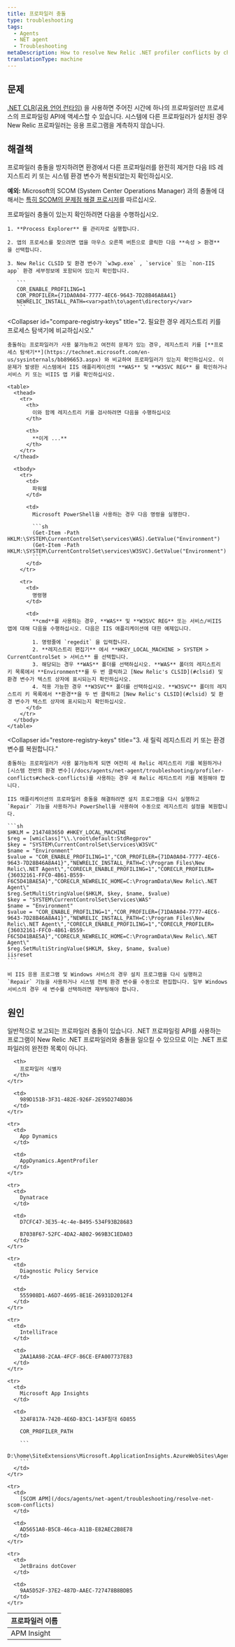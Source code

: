 ```yaml
---
title: 프로파일러 충돌
type: troubleshooting
tags:
  - Agents
  - NET agent
  - Troubleshooting
metaDescription: How to resolve New Relic .NET profiler conflicts by checking the New Relic CLSIDs and registry keys.
translationType: machine
---
```


## 문제

[.NET CLR(공용 언어 런타임)](https://msdn.microsoft.com/en-us/library/bb384689.aspx) 을 사용하면 주어진 시간에 하나의 프로파일러만 프로세스의 프로파일링 API에 액세스할 수 있습니다. 시스템에 다른 프로파일러가 설치된 경우 New Relic 프로파일러는 응용 프로그램을 계측하지 않습니다.

## 해결책

프로파일러 충돌을 방지하려면 환경에서 다른 프로파일러를 완전히 제거한 다음 IIS 레지스트리 키 또는 시스템 환경 변수가 복원되었는지 확인하십시오.

**예외:** Microsoft의 SCOM (System Center Operations Manager) 과의 충돌에 대해서는 [특히 SCOM의 문제점 해결 프로시저](/docs/agents/net-agent/troubleshooting/resolve-net-scom-conflicts)를 따르십시오.

<CollapserGroup>
  <Collapser
    id="check-conflicts"
    title="1. 프로파일러 충돌을 확인합니다."
  >
    프로파일러 충돌이 있는지 확인하려면 다음을 수행하십시오.

    1. **Process Explorer** 를 관리자로 실행합니다.

    2. 앱의 프로세스를 찾으려면 앱을 마우스 오른쪽 버튼으로 클릭한 다음 **속성 > 환경** 을 선택합니다.

    3. New Relic CLSID 및 환경 변수가 `w3wp.exe` , `service` 또는 `non-IIS app` 환경 세부정보에 포함되어 있는지 확인합니다.

       ```
       COR_ENABLE_PROFILING=1
       COR_PROFILER={71DA0A04-7777-4EC6-9643-7D28B46A8A41}
       NEWRELIC_INSTALL_PATH=<var>path\to\agent\directory</var>
       ```
  </Collapser>

  <Collapser
    id="compare-registry-keys"
    title="2. 필요한 경우 레지스트리 키를 프로세스 탐색기에 비교하십시오."
  >
    충돌하는 프로파일러가 사용 불가능하고 여전히 문제가 있는 경우, 레지스트리 키를 [**프로세스 탐색기**](https://technet.microsoft.com/en-us/sysinternals/bb896653.aspx) 와 비교하여 프로파일러가 있는지 확인하십시오. 이 문제가 발생한 시스템에서 IIS 애플리케이션의 **WAS** 및 **W3SVC REG** 를 확인하거나 서비스 키 또는 비IIS 앱 키를 확인하십시오.

    <table>
      <thead>
        <tr>
          <th>
            이와 함께 레지스트리 키를 검사하려면 다음을 수행하십시오
          </th>

          <th>
            **이게 ...**
          </th>
        </tr>
      </thead>

      <tbody>
        <tr>
          <td>
            파워쉘
          </td>

          <td>
            Microsoft PowerShell을 사용하는 경우 다음 명령을 실행한다.

            ```sh
            (Get-Item -Path HKLM:\SYSTEM\CurrentControlSet\services\WAS).GetValue("Environment")
            (Get-Item -Path HKLM:\SYSTEM\CurrentControlSet\services\W3SVC).GetValue("Environment")
            ```
          </td>
        </tr>

        <tr>
          <td>
            명령행
          </td>

          <td>
            **cmd**를 사용하는 경우, **WAS** 및 **W3SVC REG** 또는 서비스/비IIS 앱에 대해 다음을 수행하십시오. 다음은 IIS 애플리케이션에 대한 예제입니다.

            1. 명령줄에 `regedit` 을 입력합니다.
            2. **레지스트리 편집기** 에서 **HKEY_LOCAL_MACHINE > SYSTEM > CurrentControlSet > 서비스** 를 선택합니다.
            3. 해당되는 경우 **WAS** 폴더를 선택하십시오. **WAS** 폴더의 레지스트리 키 목록에서 **Environment**를 두 번 클릭하고 [New Relic's CLSID](#clsid) 및 환경 변수가 텍스트 상자에 표시되는지 확인하십시오.
            4. 적용 가능한 경우 **W3SVC** 폴더를 선택하십시오. **W3SVC** 폴더의 레지스트리 키 목록에서 **환경**을 두 번 클릭하고 [New Relic's CLSID](#clsid) 및 환경 변수가 텍스트 상자에 표시되는지 확인하십시오.
          </td>
        </tr>
      </tbody>
    </table>
  </Collapser>

  <Collapser
    id="restore-registry-keys"
    title="3. 새 릴릭 레지스트리 키 또는 환경 변수를 복원합니다."
  >
    충돌하는 프로파일러가 사용 불가능하게 되면 여전히 새 Relic 레지스트리 키를 복원하거나 [시스템 전반의 환경 변수](/docs/agents/net-agent/troubleshooting/profiler-conflicts#check-conflicts)를 사용하는 경우 새 Relic 레지스트리 키를 복원해야 합니다.

    IIS 애플리케이션의 프로파일러 충돌을 해결하려면 설치 프로그램을 다시 실행하고 `Repair` 기능을 사용하거나 PowerShell을 사용하여 수동으로 레지스트리 설정을 복원합니다.

    ```sh
    $HKLM = 2147483650 #HKEY_LOCAL_MACHINE
    $reg = [wmiclass]"\\.\root\default:StdRegprov"
    $key = "SYSTEM\CurrentControlSet\Services\W3SVC"
    $name = "Environment"
    $value = "COR_ENABLE_PROFILING=1","COR_PROFILER={71DA0A04-7777-4EC6-9643-7D28B46A8A41}","NEWRELIC_INSTALL_PATH=C:\Program Files\New Relic\.NET Agent\","CORECLR_ENABLE_PROFILING=1","CORECLR_PROFILER={36032161-FFC0-4B61-B559-F6C5D41BAE5A}","CORECLR_NEWRELIC_HOME=C:\ProgramData\New Relic\.NET Agent\"
    $reg.SetMultiStringValue($HKLM, $key, $name, $value)
    $key = "SYSTEM\CurrentControlSet\Services\WAS"
    $name = "Environment"
    $value = "COR_ENABLE_PROFILING=1","COR_PROFILER={71DA0A04-7777-4EC6-9643-7D28B46A8A41}","NEWRELIC_INSTALL_PATH=C:\Program Files\New Relic\.NET Agent\","CORECLR_ENABLE_PROFILING=1","CORECLR_PROFILER={36032161-FFC0-4B61-B559-F6C5D41BAE5A}","CORECLR_NEWRELIC_HOME=C:\ProgramData\New Relic\.NET Agent\"
    $reg.SetMultiStringValue($HKLM, $key, $name, $value)
    iisreset
    ```

    비 IIS 응용 프로그램 및 Windows 서비스의 경우 설치 프로그램을 다시 실행하고 `Repair` 기능을 사용하거나 시스템 전체 환경 변수를 수동으로 편집합니다. 일부 Windows 서비스의 경우 새 변수를 선택하려면 재부팅해야 합니다.
  </Collapser>
</CollapserGroup>

## 원인

일반적으로 보고되는 프로파일러 충돌이 있습니다. .NET 프로파일링 API를 사용하는 프로그램이 New Relic .NET 프로파일러와 충돌을 일으킬 수 있으므로 이는 .NET 프로파일러의 완전한 목록이 아니다.

<table>
  <thead>
    <tr>
      <th style={{ width: "200px" }}>
        프로파일러 이름
      </th>

      <th>
        프로파일러 식별자
      </th>
    </tr>
  </thead>

  <tbody>
    <tr>
      <td>
        APM Insight
      </td>

      <td>
        989D151B-3F31-482E-926F-2E95D274BD36
      </td>
    </tr>

    <tr>
      <td>
        App Dynamics
      </td>

      <td>
        AppDynamics.AgentProfiler
      </td>
    </tr>

    <tr>
      <td>
        Dynatrace
      </td>

      <td>
        D7CFC47-3E35-4c-4e-B495-534F93B28683

        B7038F67-52FC-4DA2-AB02-969B3C1EDA03
      </td>
    </tr>

    <tr>
      <td>
        Diagnostic Policy Service
      </td>

      <td>
        555908D1-A6D7-4695-8E1E-26931D2012F4
      </td>
    </tr>

    <tr>
      <td>
        IntelliTrace
      </td>

      <td>
        2AA1AA98-2CAA-4FCF-86CE-EFA007737E83
      </td>
    </tr>

    <tr>
      <td>
        Microsoft App Insights
      </td>

      <td>
        324F817A-7420-4E6D-B3C1-143F침대 6D855

        COR_PROFILER_PATH

        ```
        D:\home\SiteExtensions\Microsoft.ApplicationInsights.AzureWebSites\Agent\MicrosoftInstrumentationEngine.dll
        ```
      </td>
    </tr>

    <tr>
      <td>
        [SCOM APM](/docs/agents/net-agent/troubleshooting/resolve-net-scom-conflicts)
      </td>

      <td>
        AD5651A8-B5C8-46ca-A11B-E82AEC2B8E78
      </td>
    </tr>

    <tr>
      <td>
        JetBrains dotCover
      </td>

      <td>
        9AA5D52F-37E2-487D-AAEC-727478B8BDB5
      </td>
    </tr>
  </tbody>
</table>